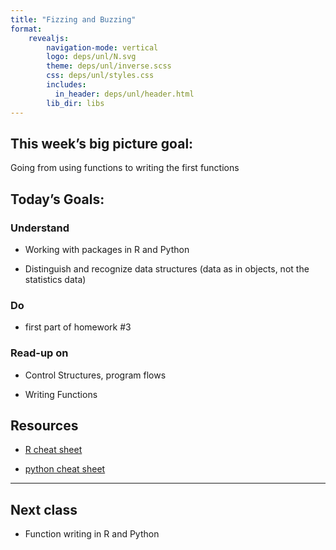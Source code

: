 ```yaml
---
title: "Fizzing and Buzzing"
format: 
    revealjs:
        navigation-mode: vertical
        logo: deps/unl/N.svg
        theme: deps/unl/inverse.scss
        css: deps/unl/styles.css
        includes:
          in_header: deps/unl/header.html
        lib_dir: libs
---
```



## This week's big picture goal:

Going from using functions to writing the first functions

## Today's Goals:


### Understand 

- Working with packages in R and Python

- Distinguish and recognize data structures (data as in objects, not the statistics data)

### Do

- first part of homework #3


### Read-up on 

- Control Structures, program flows

- Writing Functions

## Resources

- [R cheat sheet](https://srvanderplas.github.io/stat-computing-r-python/files/Short-refcard.pdf)

- [python cheat sheet](https://srvanderplas.github.io/stat-computing-r-python/files/Python3_reference_cheat_sheet.pdf)


----

## Next class

- Function writing in R and Python


